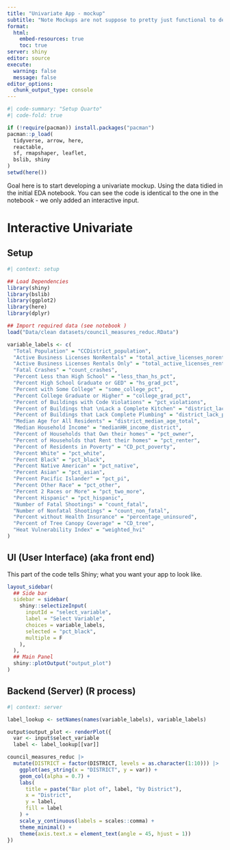 ```yaml
---
title: "Univariate App - mockup"
subtitle: "Note Mockups are not suppose to pretty just functional to develop core logic; we can make things pretty later"
format: 
  html:
    embed-resources: true
    toc: true
server: shiny
editor: source
execute:
  warning: false
  message: false
editor_options: 
  chunk_output_type: console
---
```


```r
#| code-summary: "Setup Quarto"
#| code-fold: true

if (!require(pacman)) install.packages("pacman")
pacman::p_load(
  tidyverse, arrow, here,
  reactable,
  sf, rmapshaper, leaflet,
  bslib, shiny
)
setwd(here())

```

Goal here is to start developing a univariate mockup. Using the data tidied in the initial EDA notebook. You can see the code is identical to the one in the notebook - we only added an interactive input.  

# Interactive Univariate


## Setup 

```r
#| context: setup

## Load Dependencies
library(shiny)
library(bslib)  
library(ggplot2)
library(here)
library(dplyr)

## Import required data (see notebook )
load("Data/clean datasets/council_measures_reduc.RData")

variable_labels <- c(
  "Total Population" = "CCDistrict_population",
  "Active Business Licenses NonRentals" = "total_active_licenses_norentals",
  "Active Business Licenses Rentals Only" = "total_active_licenses_rentalsonly",
  "Fatal Crashes" = "count_crashes",
  "Percent Less than High School" = "less_than_hs_pct",
  "Percent High School Graduate or GED" = "hs_grad_pct",
  "Percent with Some College" = "some_college_pct",
  "Percent College Graduate or Higher" = "college_grad_pct", 
  "Percent of Buildings with Code Violations" = "pct_violations",
  "Percent of Buildings that \nLack a Complete Kitchen" = "district_lack_kitch_pct",
  "Percent of Buildings that Lack Complete Plumbing" = "district_lack_plumb_pct",
  "Median Age for All Residents" = "district_median_age_total",
  "Median Household Income" = "medianHH_income_district",
  "Percent of Households that Own their homes" = "pct_owner",
  "Percent of Households that Rent their homes" = "pct_renter",
  "Percent of Residents in Poverty" = "CD_pct_poverty",
  "Percent White" = "pct_white",
  "Percent Black" = "pct_black",
  "Percent Native American" = "pct_native",
  "Percent Asian" = "pct_asian",
  "Percent Pacific Islander" = "pct_pi",
  "Percent Other Race" = "pct_other",
  "Percent 2 Races or More" = "pct_two_more",
  "Percent Hispanic" = "pct_hispanic",
  "Number of Fatal Shootings" = "count_fatal",
  "Number of Nonfatal Shootings" = "count_non_fatal", 
  "Percent without Health Insurance" = "percentage_uninsured",
  "Percent of Tree Canopy Coverage" = "CD_tree", 
  "Heat Vulnerability Index" = "weighted_hvi"
)

```

## UI (User Interface) (aka front end)

This part of the code tells Shiny; what you want your app to look like.

```r
layout_sidebar(
  ## Side bar
  sidebar = sidebar(
    shiny::selectizeInput(
      inputId = "select_variable",
      label = "Select Variable",
      choices = variable_labels,
      selected = "pct_black",
      multiple = F
    ),
  ),
  ## Main Panel
  shiny::plotOutput("output_plot")
)
```

## Backend (Server) (R process)

```r
#| context: server

label_lookup <- setNames(names(variable_labels), variable_labels)

output$output_plot <- renderPlot({ 
  var <- input$select_variable
  label <- label_lookup[[var]]

council_measures_reduc |> 
  mutate(DISTRICT = factor(DISTRICT, levels = as.character(1:10))) |> 
    ggplot(aes_string(x = "DISTRICT", y = var)) +
    geom_col(alpha = 0.7) +
    labs(
      title = paste("Bar plot of", label, "by District"),
      x = "District",
      y = label,
      fill = label
    ) +
    scale_y_continuous(labels = scales::comma) +
    theme_minimal() +
    theme(axis.text.x = element_text(angle = 45, hjust = 1))
})
```

